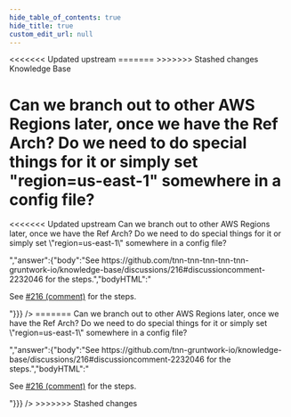 ```yaml
---
hide_table_of_contents: true
hide_title: true
custom_edit_url: null
---
```



<head>
<<<<<<< Updated upstream
  <link rel="canonical" href="https://github.com/tnn-tnn-tnn-tnn-tnn-gruntwork-io/knowledge-base/discussions/315" />
=======
  <link rel="canonical" href="https://github.com/tnn-gruntwork-io/knowledge-base/discussions/315" />
>>>>>>> Stashed changes
</head>

<CenterLayout>
<span className="searchCategory">Knowledge Base</span>
<h1>Can we branch out to other AWS Regions later, once we have the Ref Arch? Do we need to do special things for it or simply set &quot;region=us-east-1&quot; somewhere in a config file?</h1>
<<<<<<< Updated upstream
<GitHub discussion={{"id":"D_kwDOF8slf84APGc7","number":315,"author":{"login":"marijakstrazdas"},"title":"Can we branch out to other AWS Regions later, once we have the Ref Arch? Do we need to do special things for it or simply set \"region=us-east-1\" somewhere in a config file?","body":" Can we branch out to other AWS Regions later, once we have the Ref Arch? Do we need to do special things for it or simply set \"region=us-east-1\" somewhere in a config file?","bodyHTML":"<p dir=\"auto\">Can we branch out to other AWS Regions later, once we have the Ref Arch? Do we need to do special things for it or simply set \"region=us-east-1\" somewhere in a config file?</p>","answer":{"body":"See https://github.com/tnn-tnn-tnn-tnn-tnn-gruntwork-io/knowledge-base/discussions/216#discussioncomment-2232046 for the steps.","bodyHTML":"<p dir=\"auto\">See <a class=\"issue-link js-issue-link\" data-error-text=\"Failed to load title\" data-id=\"3895283\" data-permission-text=\"Title is private\" data-url=\"https://github.com/tnn-tnn-tnn-tnn-tnn-gruntwork-io/knowledge-base/discussions/216\" data-hovercard-type=\"discussion\" data-hovercard-url=\"/tnn-tnn-tnn-tnn-tnn-gruntwork-io/knowledge-base/discussions/216/hovercard?comment_id=2232046\" href=\"https://github.com/tnn-tnn-tnn-tnn-tnn-gruntwork-io/knowledge-base/discussions/216#discussioncomment-2232046\">#216 (comment)</a> for the steps.</p>"}}} />
=======
<GitHub discussion={{"id":"D_kwDOF8slf84APGc7","number":315,"author":{"login":"marijakstrazdas"},"title":"Can we branch out to other AWS Regions later, once we have the Ref Arch? Do we need to do special things for it or simply set \"region=us-east-1\" somewhere in a config file?","body":" Can we branch out to other AWS Regions later, once we have the Ref Arch? Do we need to do special things for it or simply set \"region=us-east-1\" somewhere in a config file?","bodyHTML":"<p dir=\"auto\">Can we branch out to other AWS Regions later, once we have the Ref Arch? Do we need to do special things for it or simply set \"region=us-east-1\" somewhere in a config file?</p>","answer":{"body":"See https://github.com/tnn-gruntwork-io/knowledge-base/discussions/216#discussioncomment-2232046 for the steps.","bodyHTML":"<p dir=\"auto\">See <a class=\"issue-link js-issue-link\" data-error-text=\"Failed to load title\" data-id=\"3895283\" data-permission-text=\"Title is private\" data-url=\"https://github.com/tnn-gruntwork-io/knowledge-base/discussions/216\" data-hovercard-type=\"discussion\" data-hovercard-url=\"/tnn-gruntwork-io/knowledge-base/discussions/216/hovercard?comment_id=2232046\" href=\"https://github.com/tnn-gruntwork-io/knowledge-base/discussions/216#discussioncomment-2232046\">#216 (comment)</a> for the steps.</p>"}}} />
>>>>>>> Stashed changes

</CenterLayout>
  

<!-- ##DOCS-SOURCER-START
{
  "sourcePlugin": "github-discussions",
  "hash": "b87bc218976bfc985d3c6ad07ce5516d"
}
##DOCS-SOURCER-END -->
